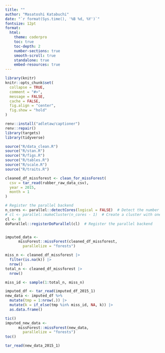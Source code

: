 ```yaml
---
title: ""
author: "Masatoshi Katabuchi"
date: "`r format(Sys.time(), '%B %d, %Y')`"
fontsize: 12pt
format:
  html:
    theme: coderpro
    toc: true
    toc-depth: 2
    number-sections: true
    smooth-scroll: true
    standalone: true
    embed-resources: true
---
```


```r
library(knitr)
knitr::opts_chunk$set(
  collapse = TRUE,
  comment = "#>",
  message = FALSE,
  cache = FALSE,
  fig.align = "center",
  fig.show = "hold"
)
```

```r
renv::install("adletaw/captioner")
renv::repair()
library(targets)
library(tidyverse)
```

```r
source("R/data_clean.R")
source("R/stan.R")
source("R/figs.R")
source("R/tables.R")
source("R/scale.R")
source("R/traits.R")
```

```r

cleaned_df_missforest <- clean_for_missForest(
  csv = tar_read(rubber_raw_data_csv),
  year = 2015,
  month = 1
)

# Register the parallel backend
n_cores <- parallel::detectCores(logical = FALSE)  # Detect the number of available CPU cores
# cl <- parallel::makeCluster(n_cores - 1)  # Create a cluster with one less core than available
cl <- 8
doParallel::registerDoParallel(cl)  # Register the parallel backend


imputed_data <-
      missForest::missForest(cleaned_df_missforest,
        parallelize = "forests")

```

```r
miss_n <- cleaned_df_missforest |>
  filter(is.na(k)) |>
  nrow()
total_n <- cleaned_df_missforest |>
  nrow()

miss_id <- sample(1:total_n, miss_n)

imputed_df <- tar_read(imputed_df_2015_1)
new_data <- imputed_df %>%
  mutate(tmp = 1:nrow(.)) |>
  mutate(k = if_else(tmp %in% miss_id, NA, k)) |>
  as.data.frame()

tic()
imputed_new_data <-
      missForest::missForest(new_data,
        parallelize = "forests")
toc()

tar_read(new_data_2015_1)
```

